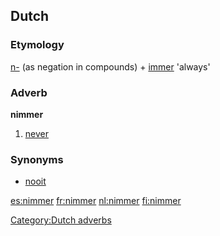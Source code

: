 ==Dutch==

===Etymology===
[[n-]] (as negation in compounds) + [[immer]] 'always'

===Adverb===
'''nimmer'''

# [[never]]

===Synonyms===
* [[nooit]]

[[Category:Dutch adverbs]]

[[es:nimmer]]
[[fr:nimmer]]
[[nl:nimmer]]
[[fi:nimmer]]